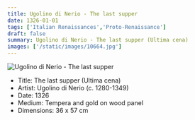 ```yaml
---
title: Ugolino di Nerio - The last supper
date: 1326-01-01
tags: ['Italian Renaissances','Proto-Renaissance']
draft: false
summary: Ugolino di Nerio - The last supper (Ultima cena)
images: ['/static/images/10664.jpg']
---
```


![Ugolino di Nerio - The last supper](/static/images/10664.jpg)

* Title: The last supper (Ultima cena)
* Artist: Ugolino di Nerio (c. 1280-1349)
* Date: 1326
* Medium: Tempera and gold on wood panel
* Dimensions: 36 x 57 cm


